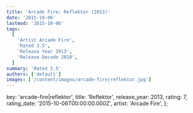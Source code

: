 ```yaml
---
title: 'Arcade Fire: Reflektor (2013)'
date: '2015-10-06'
lastmod: '2015-10-06'
tags:
  [
    'Artist Arcade Fire',
    'Rated 3.5',
    'Release Year 2013',
    'Release Decade 2010',
  ]
summary: 'Rated 3.5'
authors: ['default']
images: ['/content/images/arcade-fire|reflektor.jpg']
---
```


  key: 'arcade-fire|reflektor',
  title: 'Reflektor',
  release_year: 2013,
  rating: 7,
  rating_date: '2015-10-06T00:00:00.000Z',
  artist: 'Arcade Fire',
};

<MusicRating data={data} />
